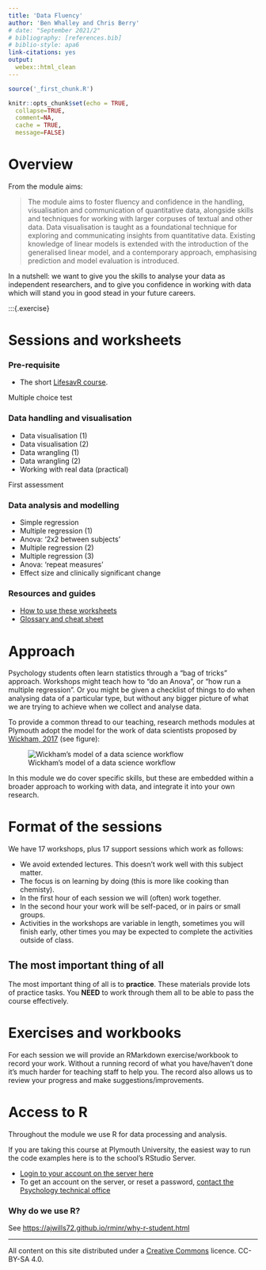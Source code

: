 ```yaml
---
title: 'Data Fluency'
author: 'Ben Whalley and Chris Berry'
# date: "September 2021/2"
# bibliography: [references.bib]
# biblio-style: apa6
link-citations: yes
output:
  webex::html_clean
---
```



```r
source('_first_chunk.R')
```



```r
knitr::opts_chunk$set(echo = TRUE,
  collapse=TRUE,
  comment=NA,
  cache = TRUE,
  message=FALSE)
```



# Overview


\noindent From the module aims:

> The module aims to foster fluency and confidence in the handling,
> visualisation and communication of quantitative data, alongside skills and
> techniques for working with larger corpuses of textual and other data. Data
> visualisation is taught as a foundational technique for exploring and
> communicating insights from quantitative data. Existing knowledge of linear
> models is extended with the introduction of the generalised linear model, and
> a contemporary approach, emphasising prediction and model evaluation is
> introduced.

\noindent In a nutshell: we want to give you the skills to analyse your data as independent
researchers, and to give you confidence in working with data which will stand
you in good stead in your future careers.


:::{.exercise}

# Sessions and worksheets

### Pre-requisite 

- The short [LifesavR course](http://benwhalley.github.io/lifesavR/). 

Multiple choice test


### Data handling and visualisation 

- Data visualisation (1)
- Data visualisation (2)
- Data wrangling (1)
- Data wrangling (2)
- Working with real data (practical)

First assessment


### Data analysis and modelling

- Simple regression
- Multiple regression (1)
- Anova: '2x2 between subjects'
- Multiple regression (2)
- Multiple regression (3)
- Anova: 'repeat measures'
- Effect size and clinically significant change




### Resources and guides


- [How to use these worksheets](00-how-to-use-worksheets.html)
- [Glossary and cheat sheet](00-glossary-and-cheatsheet.html)





# Approach

Psychology students often learn statistics through a "bag of tricks"
approach. Workshops might teach how to "do an Anova", or "how run a multiple
regression". Or you might be given a checklist of things to do when analysing
data of a particular type, but without any bigger picture of what we are
trying to achieve when we collect and analyse data.

To provide a common thread to our teaching, research methods modules at Plymouth
adopt the model for the work of data scientists proposed by
[Wickham, 2017](http://r4ds.had.co.nz/introduction.html) (see figure):

![Wickham's model of a data science workflow](media/data-science.png)

In this module we do cover specific skills, but these are embedded within a broader approach to working with data, and integrate it into your own research.

# Format of the sessions

We have 17 workshops, plus 17 support sessions which work as follows:

-   We avoid extended lectures. This doesn't work well with this subject matter.
-   The focus is on learning by doing (this is more like cooking than chemisty).
-   In the first hour of each session we will (often) work together.
-   In the second hour your work will be self-paced, or in pairs or small
    groups.
-   Activities in the workshops are variable in length, sometimes you will
    finish early, other times you may be expected to complete the activities
    outside of class.




## The most important thing of all

The most important thing of all is to **practice**. These materials provide lots of practice tasks. You **NEED** to work through them all to be able to pass the course effectively.



# Exercises and workbooks

For each session we will provide an RMarkdown exercise/workbook to record your 
work. Without a running record of what you have/haven't done it's much harder for
teaching staff to help you. The record also allows us to review your progress
and make suggestions/improvements.

<!-- TODO EXPLAIN BLOG TASK -->



# Access to R

Throughout the module we use R for data processing and analysis.

If you are taking this course at Plymouth University, the easiest way to run the
code examples here is to the school's RStudio Server.

-   [Login to your account on the server here](https://rstudio.plymouth.ac.uk)
-   To get an account on the server, or reset a password,
    [contact the Psychology technical office](http://www.psy.plymouth.ac.uk/home/)



### Why do we use R? {#reasons-to-use-r}

See <https://ajwills72.github.io/rminr/why-r-student.html>





------------


All content on this site distributed under a [Creative Commons](https://creativecommons.org/)
licence. CC-BY-SA 4.0.
